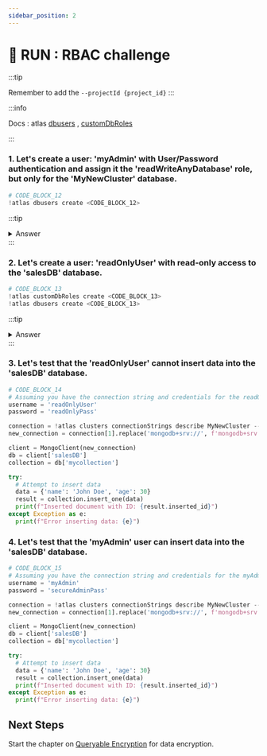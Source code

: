 ```yaml
---
sidebar_position: 2
---
```


# 👐 RUN : RBAC challenge
:::tip

Remember to add the `--projectId {project_id}`
:::

:::info

 Docs : atlas [dbusers](https://www.mongodb.com/docs/atlas/cli/current/command/atlas-dbusers-create/) , [customDbRoles](https://www.mongodb.com/docs/atlas/cli/current/command/atlas-customDbRoles-create/)

:::

### 1. Let's create a user: 'myAdmin' with User/Password authentication and assign it the 'readWriteAnyDatabase' role, but only for the 'MyNewCluster' database.

```python
# CODE_BLOCK_12
!atlas dbusers create <CODE_BLOCK_12>
```

:::tip
<details>
    <summary> Answer </summary>
    ```python
!atlas dbusers create --username myAdmin --password secureAdminPass --role readWriteAnyDatabase --scope 'MyNewCluster'  --projectId {project_id}
```
</details>
:::

### 2. Let's create a user: 'readOnlyUser' with read-only access to the 'salesDB' database.

```python
# CODE_BLOCK_13
!atlas customDbRoles create <CODE_BLOCK_13>
!atlas dbusers create <CODE_BLOCK_13>
```

:::tip
<details>
    <summary> Answer </summary>
    ```python
!atlas customDbRoles create salesRead --inheritedRole read@salesDB --projectId {project_id}
!atlas dbusers create --username readOnlyUser --password readOnlyPass --role salesRead --projectId {project_id}
```
</details>
:::

### 3. Let's test that the 'readOnlyUser' cannot insert data into the 'salesDB' database.

```python
# CODE_BLOCK_14
# Assuming you have the connection string and credentials for the readOnlyUser
username = 'readOnlyUser'
password = 'readOnlyPass'

connection = !atlas clusters connectionStrings describe MyNewCluster --projectId {project_id}
new_connection = connection[1].replace('mongodb+srv://', f'mongodb+srv://{username}:{password}@')

client = MongoClient(new_connection)
db = client['salesDB']
collection = db['mycollection']

try:
  # Attempt to insert data
  data = {'name': 'John Doe', 'age': 30}
  result = collection.insert_one(data)
  print(f"Inserted document with ID: {result.inserted_id}")
except Exception as e:
  print(f"Error inserting data: {e}")
```

### 4. Let's test that the 'myAdmin' user can insert data into the 'salesDB' database.

```python
# CODE_BLOCK_15
# Assuming you have the connection string and credentials for the myAdmin user
username = 'myAdmin'
password = 'secureAdminPass'

connection = !atlas clusters connectionStrings describe MyNewCluster --projectId {project_id}
new_connection = connection[1].replace('mongodb+srv://', f'mongodb+srv://{username}:{password}@')

client = MongoClient(new_connection)
db = client['salesDB']
collection = db['mycollection']

try:
  # Attempt to insert data
  data = {'name': 'John Doe', 'age': 30}
  result = collection.insert_one(data)
  print(f"Inserted document with ID: {result.inserted_id}")
except Exception as e:
  print(f"Error inserting data: {e}")
```

## Next Steps

Start the chapter on [Queryable Encryption](./queryable-encryption) for data encryption.
